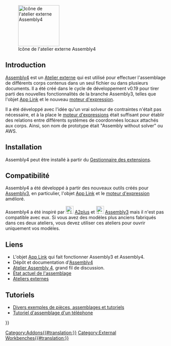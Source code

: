 <languages/>

[[Image:Assembly4_workbench_icon.svg|thumb|128px|Icône de l'atelier externe Assembly4]]

== Introduction ==

{{TOCright}}

[[Assembly4_Workbench/fr|Assembly4]] est un [[external_workbenches/fr|Atelier externe]] qui est utilisé pour effectuer l'assemblage de différents corps contenus dans un seul fichier ou dans plusieurs documents. Il a été créé dans le cycle de développement v0.19 pour tirer parti des nouvelles fonctionnalités de la branche Assembly3, telles que l'objet [[App_Link/fr|App Link]] et le nouveau [[expressions/fr|moteur d'expression]].

Il a été développé avec l'idée qu'un vrai solveur de contraintes n'était pas nécessaire, et à la place le [[expressions/fr|moteur d'expressions]] était suffisant pour établir des relations entre différents systèmes de coordonnées locaux attachés aux corps. Ainsi, son nom de prototype était "Assembly without solver" ou AWS.

<span id="Installation"></span>
== Installation ==

Assembly4 peut être installé à partir du [[Std_AddonMgr/fr|Gestionnaire des extensions]].

<span id="Compatibility"></span>
== Compatibilité ==

Assembly4 a été développé à partir des nouveaux outils créés pour [[Assembly3_Workbench/fr|Assembly3]], en particulier, l'objet [[App_Link/fr|App Link]] et le [[expressions/fr|moteur d'expression]] amélioré.


Assembly4 a été inspiré par [[File:A2p_workbench.svg|24px]] [[A2plus_Workbench/fr|A2plus]] et [[File:Assembly3_workbench_icon.svg|24px]] [[Assembly3_Workbench/fr|Assembly3]] mais il n'est pas compatible avec eux. Si vous avez des modèles plus anciens fabriqués dans ces deux ateliers, vous devez utiliser ces ateliers pour ouvrir uniquement vos modèles.

<span id="Links"></span>
== Liens ==

* L'objet [[App_Link/fr|App Link]] qui fait fonctionner Assembly3 et Assembly4.
* Dépôt et documentation d'[https://github.com/oursland/FreeCAD_Assembly4 Assembly4]
* [https://forum.freecad.org/viewtopic.php?f=20&t=34806 Atelier Assembly 4], grand fil de discussion.
* [https://forum.freecad.org/viewtopic.php?f=20&t=34583 État actuel de l'assemblage]
* [[External_workbenches/fr|Ateliers externes]]

<span id="Tutorials"></span>
== Tutoriels ==

* [https://github.com/Zolko-123/FreeCAD_Examples Divers exemples de pièces, assemblages et tutoriels]
* [https://github.com/thermalling/FreeCADAsm4_TutorialSubassembly/ Tutoriel d'assemblage d'un téléphone]

{{Userdocnavi{{#translation:}}}}
[[Category:Addons{{#translation:}}]]
[[Category:External Workbenches{{#translation:}}]]